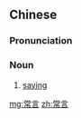 ==Chinese==
{{zh-forms}}

===Pronunciation===
{{zh-pron
|m=chángyán
|c=soeng4 jin4
|cat=n
}}

===Noun===
{{zh-noun}}

# [[saying]] {{gloss|commonly known expression}}
#: {{zh-x|常言 道，得道多助 ，失道寡助 。|As the '''saying''' goes, a just cause attracts much support, an unjust one, little.}}

[[mg:常言]]
[[zh:常言]]